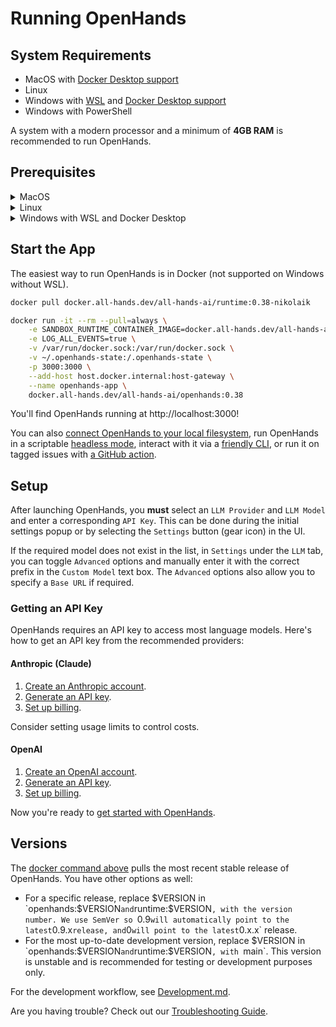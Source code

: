 # Running OpenHands

## System Requirements

- MacOS with [Docker Desktop support](https://docs.docker.com/desktop/setup/install/mac-install/#system-requirements)
- Linux
- Windows with [WSL](https://learn.microsoft.com/en-us/windows/wsl/install) and [Docker Desktop support](https://docs.docker.com/desktop/setup/install/windows-install/#system-requirements)
- Windows with PowerShell

A system with a modern processor and a minimum of **4GB RAM** is recommended to run OpenHands.

## Prerequisites

<details>
  <summary>MacOS</summary>

  **Docker Desktop**

  1. [Install Docker Desktop on Mac](https://docs.docker.com/desktop/setup/install/mac-install).
  2. Open Docker Desktop, go to `Settings > Advanced` and ensure `Allow the default Docker socket to be used` is enabled.
</details>

<details>
  <summary>Linux</summary>

  :::note
  Tested with Ubuntu 22.04.
  :::

  **Docker Desktop**

  1. [Install Docker Desktop on Linux](https://docs.docker.com/desktop/setup/install/linux/).

</details>

<details>
  <summary>Windows with WSL and Docker Desktop</summary>

  **WSL**

  1. [Install WSL](https://learn.microsoft.com/en-us/windows/wsl/install).
  2. Run `wsl --version` in powershell and confirm `Default Version: 2`.

  **Docker Desktop**

  1. [Install Docker Desktop on Windows](https://docs.docker.com/desktop/setup/install/windows-install).
  2. Open Docker Desktop, go to `Settings` and confirm the following:
  - General: `Use the WSL 2 based engine` is enabled.
  - Resources > WSL Integration: `Enable integration with my default WSL distro` is enabled.

  :::note
  The docker command below to start the app must be run inside the WSL terminal.
  :::

</details>

## Start the App

The easiest way to run OpenHands is in Docker (not supported on Windows without WSL).

```bash
docker pull docker.all-hands.dev/all-hands-ai/runtime:0.38-nikolaik

docker run -it --rm --pull=always \
    -e SANDBOX_RUNTIME_CONTAINER_IMAGE=docker.all-hands.dev/all-hands-ai/runtime:0.38-nikolaik \
    -e LOG_ALL_EVENTS=true \
    -v /var/run/docker.sock:/var/run/docker.sock \
    -v ~/.openhands-state:/.openhands-state \
    -p 3000:3000 \
    --add-host host.docker.internal:host-gateway \
    --name openhands-app \
    docker.all-hands.dev/all-hands-ai/openhands:0.38
```

You'll find OpenHands running at http://localhost:3000!

You can also [connect OpenHands to your local filesystem](https://docs.all-hands.dev/modules/usage/runtimes/docker#connecting-to-your-filesystem),
run OpenHands in a scriptable [headless mode](https://docs.all-hands.dev/modules/usage/how-to/headless-mode),
interact with it via a [friendly CLI](https://docs.all-hands.dev/modules/usage/how-to/cli-mode),
or run it on tagged issues with [a GitHub action](https://docs.all-hands.dev/modules/usage/how-to/github-action).

## Setup

After launching OpenHands, you **must** select an `LLM Provider` and `LLM Model` and enter a corresponding `API Key`.
This can be done during the initial settings popup or by selecting the `Settings`
button (gear icon) in the UI.

If the required model does not exist in the list, in `Settings` under the `LLM` tab, you can toggle `Advanced` options
and manually enter it with the correct prefix in the `Custom Model` text box.
The `Advanced` options also allow you to specify a `Base URL` if required.

### Getting an API Key

OpenHands requires an API key to access most language models. Here's how to get an API key from the recommended providers:

#### Anthropic (Claude)

1. [Create an Anthropic account](https://console.anthropic.com/).
2. [Generate an API key](https://console.anthropic.com/settings/keys).
3. [Set up billing](https://console.anthropic.com/settings/billing).

Consider setting usage limits to control costs.

#### OpenAI

1. [Create an OpenAI account](https://platform.openai.com/).
2. [Generate an API key](https://platform.openai.com/api-keys).
3. [Set up billing](https://platform.openai.com/account/billing/overview).

Now you're ready to [get started with OpenHands](./getting-started).

## Versions

The [docker command above](./installation#start-the-app) pulls the most recent stable release of OpenHands. You have other options as well:
- For a specific release, replace $VERSION in `openhands:$VERSION` and `runtime:$VERSION`, with the version number.
We use SemVer so `0.9` will automatically point to the latest `0.9.x` release, and `0` will point to the latest `0.x.x` release.
- For the most up-to-date development version, replace $VERSION in `openhands:$VERSION` and `runtime:$VERSION`, with `main`.
This version is unstable and is recommended for testing or development purposes only.

For the development workflow, see [Development.md](https://github.com/All-Hands-AI/OpenHands/blob/main/Development.md).

Are you having trouble? Check out our [Troubleshooting Guide](https://docs.all-hands.dev/modules/usage/troubleshooting).
